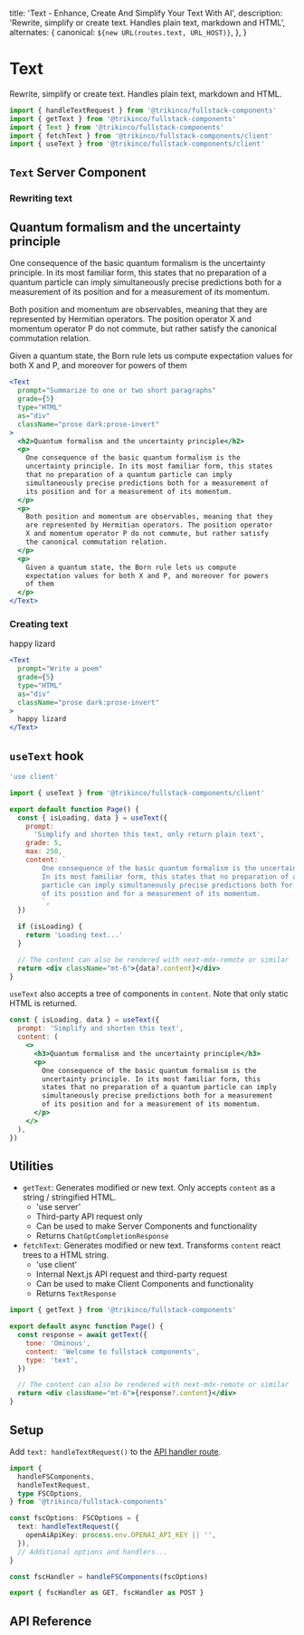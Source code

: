 
  title: 'Text - Enhance, Create And Simplify Your Text With AI',
  description:
    'Rewrite, simplify or create text. Handles plain text, markdown and HTML',
  alternates: {
    canonical: `${new URL(routes.text, URL_HOST)}`,
  },
}

# Text

Rewrite, simplify or create text. Handles plain text, markdown and HTML.

```jsx
import { handleTextRequest } from '@trikinco/fullstack-components'
import { getText } from '@trikinco/fullstack-components'
import { Text } from '@trikinco/fullstack-components'
import { fetchText } from '@trikinco/fullstack-components/client'
import { useText } from '@trikinco/fullstack-components/client'
```

## `Text` Server Component

### Rewriting text

<Example isProse>
<Text
  prompt="Summarize to one or two short paragraphs"
  grade={5}
  type="HTML"
  as="div"
  className="prose dark:prose-invert"
>
  <h2>Quantum formalism and the uncertainty principle</h2>
  <p>
    One consequence of the basic quantum formalism is the
    uncertainty principle. In its most familiar form, this states
    that no preparation of a quantum particle can imply
    simultaneously precise predictions both for a measurement of its
    position and for a measurement of its momentum.
  </p>

  <p>
  Both position and momentum are observables, meaning that they are represented
  by Hermitian operators. The position operator X and momentum operator P do not
  commute, but rather satisfy the canonical commutation relation.
  </p>
  <p>Given a quantum state, the Born rule lets us compute expectation values for both X and P, and moreover for powers of them</p>
</Text>
</Example>

```jsx title="Text rewrite example"
<Text
  prompt="Summarize to one or two short paragraphs"
  grade={5}
  type="HTML"
  as="div"
  className="prose dark:prose-invert"
>
  <h2>Quantum formalism and the uncertainty principle</h2>
  <p>
    One consequence of the basic quantum formalism is the
    uncertainty principle. In its most familiar form, this states
    that no preparation of a quantum particle can imply
    simultaneously precise predictions both for a measurement of
    its position and for a measurement of its momentum.
  </p>
  <p>
    Both position and momentum are observables, meaning that they
    are represented by Hermitian operators. The position operator
    X and momentum operator P do not commute, but rather satisfy
    the canonical commutation relation.
  </p>
  <p>
    Given a quantum state, the Born rule lets us compute
    expectation values for both X and P, and moreover for powers
    of them
  </p>
</Text>
```

### Creating text

<Example>
  <Text
    prompt="Make this a longer poem that rhymes"
    type="text"
    as="div"
    className="prose dark:prose-invert"
  >
    happy lizard
  </Text>
</Example>

```jsx title="Text creation example"
<Text
  prompt="Write a poem"
  grade={5}
  type="HTML"
  as="div"
  className="prose dark:prose-invert"
>
  happy lizard
</Text>
```

## `useText` hook

```jsx
'use client'

import { useText } from '@trikinco/fullstack-components/client'

export default function Page() {
  const { isLoading, data } = useText({
    prompt:
      'Simplify and shorten this text, only return plain text',
    grade: 5,
    max: 250,
    content: `
        One consequence of the basic quantum formalism is the uncertainty principle.
        In its most familiar form, this states that no preparation of a quantum
        particle can imply simultaneously precise predictions both for a measurement
        of its position and for a measurement of its momentum.
        `,
  })

  if (isLoading) {
    return 'Loading text...'
  }

  // The content can also be rendered with next-mdx-remote or similar
  return <div className="mt-6">{data?.content}</div>
}
```

`useText` also accepts a tree of components in `content`. Note that only static HTML is returned.

```jsx title="useText with HTML"
const { isLoading, data } = useText({
  prompt: 'Simplify and shorten this text',
  content: (
    <>
      <h3>Quantum formalism and the uncertainty principle</h3>
      <p>
        One consequence of the basic quantum formalism is the
        uncertainty principle. In its most familiar form, this
        states that no preparation of a quantum particle can imply
        simultaneously precise predictions both for a measurement
        of its position and for a measurement of its momentum.
      </p>
    </>
  ),
})
```

## Utilities

- `getText`: Generates modified or new text. Only accepts `content` as a string / stringified HTML.
  - 'use server'
  - Third-party API request only
  - Can be used to make Server Components and functionality
  - Returns `ChatGptCompletionResponse`
- `fetchText`: Generates modified or new text. Transforms `content` react trees to a HTML string.
  - 'use client'
  - Internal Next.js API request and third-party request
  - Can be used to make Client Components and functionality
  - Returns `TextResponse`

```jsx title="Server Component"
import { getText } from '@trikinco/fullstack-components'

export default async function Page() {
  const response = await getText({
    tone: 'Ominous',
    content: 'Welcome to fullstack components',
    type: 'text',
  })

  // The content can also be rendered with next-mdx-remote or similar
  return <div className="mt-6">{response?.content}</div>
}
```

## Setup

Add `text: handleTextRequest()` to the [API handler route](/docs/get-started/#setup).

```ts title="app/api/fsutils/[...fscomponents]/route.ts"
import {
  handleFSComponents,
  handleTextRequest,
  type FSCOptions,
} from '@trikinco/fullstack-components'

const fscOptions: FSCOptions = {
  text: handleTextRequest({
    openAiApiKey: process.env.OPENAI_API_KEY || '',
  }),
  // Additional options and handlers...
}

const fscHandler = handleFSComponents(fscOptions)

export { fscHandler as GET, fscHandler as POST }
```

## API Reference

<TypeInfoToText
  path="handlers/text/models.d.ts"
  name="TextOptions"
  description="Text API handler route options."
/>

<TypeInfoToText
  path="handlers/text/models.d.ts"
  name="TextRequestBody"
  description="Text request body."
/>

<TypeInfoToText path="components/Text.d.ts" name="TextProps" />

<TypeInfoToText path="components/Text.d.ts" name="Text" />

<TypeInfoToText
  path="handlers/text/useText.d.ts"
  name="useText"
/>

<TypeInfoToText
  path="handlers/text/textClient.d.ts"
  name="getText"
/>

<TypeInfoToText
  path="handlers/text/fetchers.d.ts"
  name="fetchText"
/>

